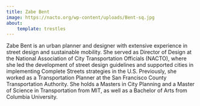 ```yaml
---
title: Zabe Bent
image: https://nacto.org/wp-content/uploads/Bent-sq.jpg
about:
    template: trestles
---
```


Zabe Bent is an urban planner and designer with extensive experience in street design and sustainable mobility. 
She served as Director of Design at the National Association of City Transportation Officials (NACTO), where she led 
the development of street design guidelines and supported cities in implementing Complete Streets strategies in the U.S. 
Previously, she worked as a Transportation Planner at the San Francisco County Transportation Authority. She holds a 
Masters in City Planning and a Master of Science in Transportation from MIT, as well as a Bachelor of Arts from Columbia University.